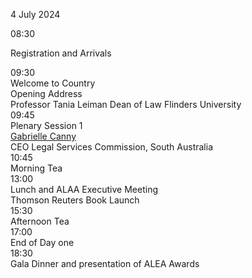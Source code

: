 
<ProgramHeading>4 July 2024</ProgramHeading>
<div className="ProgramLineItem">
    <div className="cpTime">
        08:30
    </div>
    <div className="cpSingleEntry titleEntry">
    <p className="cpBigTitleText">
    Registration and Arrivals
    </p>
    </div>
</div>
<div className="ProgramLineItem">
    <div className="cpTime">
        09:30
    </div>
    <div className="cpSingleEntry">
        <div className="cpTitleText">
        Welcome to Country
        </div>
        <div className="cpTitleText">
        Opening Address
        </div>
        <div className="cpLevel2Text">
        Professor Tania Leiman Dean of Law Flinders University
        </div>
    </div>
</div>
<div className="ProgramLineItem">
    <div className="cpTime">
    09:45
    </div>
    <div className="cpSingleEntry">
        <div className="cpTitleText">
        Plenary Session 1
        </div>
        <div className="cpLittleTitleText">
            <a href="plenary_sessions/gabrielle_canny">
                <span className="cpLittleTitleText">
                    Gabrielle Canny
                </span>
            </a>
        </div>
        <div className="cpLevel2Text">
        CEO Legal Services Commission, South Australia
        </div>
    </div>
</div>
<div className="ProgramLineItem">
    <div className="cpTime">
        10:45
    </div>
    <div className="cpSingleEntry breakEntry">
        <div className="cpLittleTitleText">
        Morning Tea
        </div>
    </div>
</div>
<CS1 />
<div className="ProgramLineItem">
    <div className="cpTime">
    13:00
    </div>
    <div className="cpSingleEntry breakEntry">
        <div className="cpBigTitleText">
        Lunch and ALAA Executive Meeting
        </div>
        <div className="cpTitleText">
        Thomson Reuters Book Launch
        </div>
    </div>
</div>
<CS2 />
<div className="ProgramLineItem">
    <div className="cpTime">
        15:30
    </div>
    <div className="cpSingleEntry breakEntry">
        <div className="cpLittleTitleText">
        Afternoon Tea
        </div>
    </div>
</div>
<CS3 />
<div className="ProgramLineItem"> 
    <div className="cpTime">
    17:00
    </div>
    <div className="cpSingleEntry titleEntry">
        <div className="cpTitleText">
        End of Day one
        </div>
    </div>
</div>

<div className="ProgramLineItem">
    <div className="cpTime">
    18:30
    </div>
    <div className="cpSingleEntry galaDinnerEntry">
        <div className="cpTitleText">
        Gala Dinner and presentation of ALEA Awards
        </div>
    </div>
</div>
